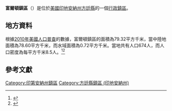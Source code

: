 {{noteTA
|G1=USState
|G2=地名
|G3=Unit
}}
{{Infobox settlement
|official_name            = 富爾頓鎮區
|native_name = Fulton Township
|settlement_type          = [[行政鎮區|行政鎮區]]
|image_skyline            = 
|imagesize                = 
|image_map                = Map highlighting Fulton Township, Fountain County, Indiana.svg
|mapsize                  = 250px
|pushpin_map  =USA Indiana
|pushpin_label = 富爾頓鎮區
|pushpin_label_position   = top
|pushpin_map_caption      = 富爾頓鎮區在印地安納州的位置
|subdivision_type         = [[世界政區索引|國家]]
|subdivision_type1        = [[美国州份|州份]]
|subdivision_type2        = [[印地安納州行政区划|縣]]
|subdivision_name         = [[美国|美国]]
|subdivision_name1        = [[印地安納州|印地安納州]]
|subdivision_name2        = [[方廷縣_(印地安納州)|方廷縣]]
|elevation_ft             = 591
|elevation_m              = 180
|timezone                 = [[北美东部時區|北美东部時區]]
|area_total_km2           = 79.32
|area_land_km2            = 78.60
|area_water_km2           = 0.72
|area_total_sq_mi         = 
|area_land_sq_mi          = 
|area_water_sq_mi         = 
|population_as_of         = [[2010年美國人口普查|2010]]
|population_footnotes     = 
|population_total         = 674
|population_density_km2   = auto
|population_density_sq_mi = auto
|utc_offset               = -5
|coordinates              = {{coord|39|59|05|N|87|22|17|W|type:city_region:US-AL_source:GNS-enwiki|display=inline,title}}
| coor_pinpoint           = 
| coordinates_footnotes   = 
|timezone_DST             = EDT
|utc_offset_DST           = -4
|postal_code_type         = [[美國郵區編號|郵區編號]]
|postal_code              = 
|area_code                = {{link-en|电话区号765|Area code 765|765}}
|blank_name = [[地名信息系统|GNIS ID]]
|blank_info = 453321
}}
'''富爾頓鎮區'''（{{lang-en|Fulton Township}}）是位於[[美國|美國]][[印地安納州|印地安納州]][[方廷縣_(印地安納州)|方廷縣]]的一個[[行政鎮區|行政鎮區]]。

== 地方資料 ==
根據[[2010年美國人口普查|2010年美國人口普查]]的數據，富爾頓鎮區的面積為79.32平方千米，當中陸地面積為78.60平方千米，而水域面積為0.72平方千米。當地共有人口674人，而人口密度為每平方千米8.5人。<ref name="GR8">{{cite web|url=http://factfinder2.census.gov|publisher=[[美国人口调查局|美国人口调查局]]|accessdate=2011-05-14|title=American FactFinder|archive-date=2013-09-11|archive-url=https://web.archive.org/web/20130911234518/http://factfinder2.census.gov/|dead-url=no}}</ref><ref>{{cite web|url=https://www.citypopulation.de/en/usa/illinois/admin/|title=USA: Illinois (Counties and Townships) - City Population|accessdate=2020-07-14|archive-date=2020-04-22|archive-url=https://web.archive.org/web/20200422090607/https://www.citypopulation.de/en/usa/illinois/admin/|dead-url=no}}</ref>

== 參考文獻 ==
{{reflist}}

{{方廷縣 (印地安納州)}}

{{DEFAULTSORT:Fulton Township}}
[[Category:印第安納州鎮區|Category:印第安納州鎮區]]
[[Category:方廷縣鎮區_(印地安納州)|Category:方廷縣鎮區 (印地安納州)]]

{{Indiana-geo-stub}}